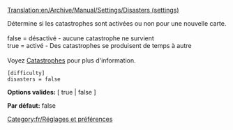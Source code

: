 [[Translation:en/Archive/Manual/Settings/Disasters (settings)]]


Détermine si les catastrophes sont activées ou non pour une nouvelle carte.<br><br>
false = désactivé - aucune catastrophe ne survient<br>
true = activé - Des catastrophes se produisent de temps à autre<br><br>
Voyez [[fr/Manual/Catastrophes|Catastrophes]] pour plus d'information.

<pre>
[difficulty]
disasters = false
</pre>

'''Options valides:''' [ true | false ]

'''Par défaut:''' false


[[Category:fr/Réglages et préférences]]